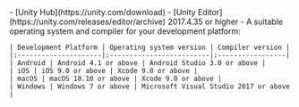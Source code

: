 <PlatformWrapper platform="unity">
- [Unity Hub](https://unity.com/download)
- [Unity Editor](https://unity.com/releases/editor/archive) 2017.4.35 or higher
- A suitable operating system and compiler for your development platform:

    | Development Platform | Operating system version | Compiler version |
    |:---------------------|:-------------------------|:-----------------|
    | Android | Android 4.1 or above | Android Studio 3.0 or above |
    | iOS | iOS 9.0 or above | Xcode 9.0 or above |
    | macOS | macOS 10.10 or above | Xcode 9.0 or above |
    | Windows | Windows 7 or above | Microsoft Visual Studio 2017 or above |

</PlatformWrapper>
